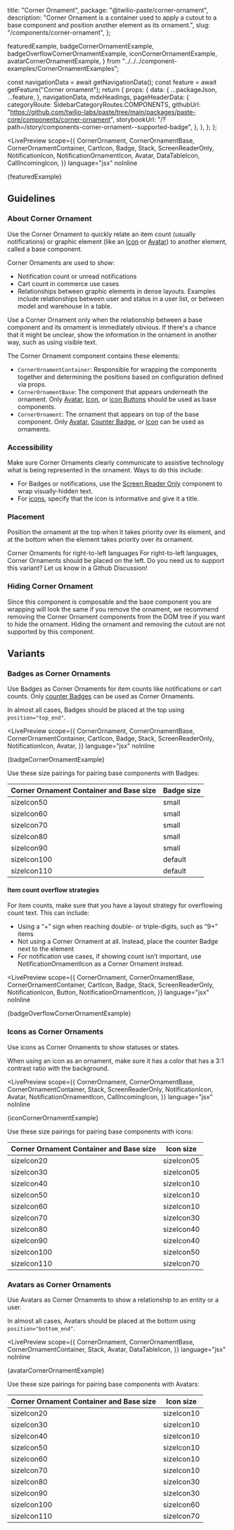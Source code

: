   title: "Corner Ornament",
  package: "@twilio-paste/corner-ornament",
  description:
    "Corner Ornament is a container used to apply a cutout to a base component and position another element as its ornament.",
  slug: "/components/corner-ornament",
};


  featuredExample,
  badgeCornerOrnamentExample,
  badgeOverflowCornerOrnamentExample,
  iconCornerOrnamentExample,
  avatarCornerOrnamentExample,
} from "../../../component-examples/CornerOrnamentExamples";

  const navigationData = await getNavigationData();
  const feature = await getFeature("Corner ornament");
  return {
    props: {
      data: {
        ...packageJson,
        ...feature,
      },
      navigationData,
      mdxHeadings,
      pageHeaderData: {
        categoryRoute: SidebarCategoryRoutes.COMPONENTS,
        githubUrl: "https://github.com/twilio-labs/paste/tree/main/packages/paste-core/components/corner-ornament",
        storybookUrl: "/?path=/story/components-corner-ornament--supported-badge",
      },
    },
  };
};

<LivePreview
  scope={{
    CornerOrnament,
    CornerOrnamentBase,
    CornerOrnamentContainer,
    CartIcon,
    Badge,
    Stack,
    ScreenReaderOnly,
    NotificationIcon,
    NotificationOrnamentIcon,
    Avatar,
    DataTableIcon,
    CallIncomingIcon,
  }}
  language="jsx"
  noInline
>
  {featuredExample}
</LivePreview>

## Guidelines

### About Corner Ornament

Use the Corner Ornament to quickly relate an item count (usually notifications) or graphic element (like an [Icon](/components/icon) or [Avatar](/components/avatar)) to another element, called a base component.

Corner Ornaments are used to show:

- Notification count or unread notifications
- Cart count in commerce use cases
- Relationships between graphic elements in dense layouts. Examples include relationships between user and status in a user list, or between model and warehouse in a table.

Use a Corner Ornament only when the relationship between a base component and its ornament is immediately obvious. If there's a chance that it might be unclear, show the information in the ornament in another way, such as using visible text.

The Corner Ornament component contains these elements:

- `CornerOrnamentContainer`: Responsible for wrapping the components together and determining the positions based on configuration defined via props.
- `CornerOrnamentBase`: The component that appears underneath the ornament. Only [Avatar](/components/avatar), [Icon](/components/icon), or [icon Buttons](/components/button#icon-buttons) should be used as base components.
- `CornerOrnament`: The ornament that appears on top of the base component. Only [Avatar](/components/avatar), [Counter Badge](/components/badge#counter), or [Icon](/components/icon) can be used as ornaments.

### Accessibility

Make sure Corner Ornaments clearly communicate to assistive technology what is being represented in the ornament. Ways to do this include:

- For Badges or notifications, use the [Screen Reader Only](/components/screen-reader-only) component to wrap visually-hidden text.
- For [icons](/components/icon/usage-guidelines#accessibility), specify that the icon is informative and give it a title.

### Placement

Position the ornament at the top when it takes priority over its element, and at the bottom when the element takes priority over its ornament.

<Callout variant="neutral" marginY="space70">
  <CalloutHeading as="h2">Corner Ornaments for right-to-left languages</CalloutHeading>
  <CalloutText>
    For right-to-left languages, Corner Ornaments should be placed on the left. Do you need us to support this variant?
    Let us know in a Github Discussion!
  </CalloutText>
</Callout>

### Hiding Corner Ornament

Since this component is composable and the base component you are wrapping will look the same if you remove the ornament, we recommend removing the Corner Ornament components from the DOM tree if you want to hide the ornament. Hiding the ornament and removing the cutout are not supported by this component.
## Variants

### Badges as Corner Ornaments

Use Badges as Corner Ornaments for item counts like notifications or cart counts. Only [counter Badges](/components/badge#counter) can be used as Corner Ornaments.

In almost all cases, Badges should be placed at the top using `position="top_end"`.

<LivePreview
  scope={{
    CornerOrnament,
    CornerOrnamentBase,
    CornerOrnamentContainer,
    CartIcon,
    Badge,
    Stack,
    ScreenReaderOnly,
    NotificationIcon,
    Avatar,
  }}
  language="jsx"
  noInline
>
  {badgeCornerOrnamentExample}
</LivePreview>

Use these size pairings for pairing base components with Badges:

<Box marginY="space70">
  <Table marginY="space70">
    <THead>
      <Tr>
        <Th>Corner Ornament Container and Base size</Th>
        <Th>Badge size</Th>
      </Tr>
    </THead>
    <TBody>
      <Tr>
        <Td>sizeIcon50</Td>
        <Td>small</Td>
      </Tr>
      <Tr>
        <Td>sizeIcon60</Td>
        <Td>small</Td>
      </Tr>
      <Tr>
        <Td>sizeIcon70</Td>
        <Td>small</Td>
      </Tr>
      <Tr>
        <Td>sizeIcon80</Td>
        <Td>small</Td>
      </Tr>
      <Tr>
        <Td>sizeIcon90</Td>
        <Td>small</Td>
      </Tr>
      <Tr>
        <Td>sizeIcon100</Td>
        <Td>default</Td>
      </Tr>
      <Tr>
        <Td>sizeIcon110</Td>
        <Td>default</Td>
      </Tr>
    </TBody>
  </Table>
</Box>

#### Item count overflow strategies

For item counts, make sure that you have a layout strategy for overflowing count text. This can include:

- Using a “+” sign when reaching double- or triple-digits, such as “9+” items
- Not using a Corner Ornament at all. Instead, place the counter Badge next to the element
- For notification use cases, if showing count isn’t important, use NotificationOrnamentIcon as a Corner Ornament instead.

<LivePreview
  scope={{
    CornerOrnament,
    CornerOrnamentBase,
    CornerOrnamentContainer,
    CartIcon,
    Badge,
    Stack,
    ScreenReaderOnly,
    NotificationIcon,
    Button,
    NotificationOrnamentIcon,
  }}
  language="jsx"
  noInline
>
  {badgeOverflowCornerOrnamentExample}
</LivePreview>

### Icons as Corner Ornaments

Use icons as Corner Ornaments to show statuses or states.

When using an icon as an ornament, make sure it has a color that has a 3:1 contrast ratio with the background.

<LivePreview
  scope={{
    CornerOrnament,
    CornerOrnamentBase,
    CornerOrnamentContainer,
    Stack,
    ScreenReaderOnly,
    NotificationIcon,
    Avatar,
    NotificationOrnamentIcon,
    CallIncomingIcon,
  }}
  language="jsx"
  noInline
>
  {iconCornerOrnamentExample}
</LivePreview>

Use these size pairings for pairing base components with icons:

<Box marginY="space70">
  <Table marginY="space70">
    <THead>
      <Tr>
        <Th>Corner Ornament Container and Base size</Th>
        <Th>Icon size</Th>
      </Tr>
    </THead>
    <TBody>
      <Tr>
        <Td>sizeIcon20</Td>
        <Td>sizeIcon05</Td>
      </Tr>
      <Tr>
        <Td>sizeIcon30</Td>
        <Td>sizeIcon05</Td>
      </Tr>
      <Tr>
        <Td>sizeIcon40</Td>
        <Td>sizeIcon10</Td>
      </Tr>
      <Tr>
        <Td>sizeIcon50</Td>
        <Td>sizeIcon10</Td>
      </Tr>
      <Tr>
        <Td>sizeIcon60</Td>
        <Td>sizeIcon10</Td>
      </Tr>
      <Tr>
        <Td>sizeIcon70</Td>
        <Td>sizeIcon30</Td>
      </Tr>
      <Tr>
        <Td>sizeIcon80</Td>
        <Td>sizeIcon40</Td>
      </Tr>
      <Tr>
        <Td>sizeIcon90</Td>
        <Td>sizeIcon40</Td>
      </Tr>
      <Tr>
        <Td>sizeIcon100</Td>
        <Td>sizeIcon50</Td>
      </Tr>
      <Tr>
        <Td>sizeIcon110</Td>
        <Td>sizeIcon70</Td>
      </Tr>
    </TBody>
  </Table>
</Box>

### Avatars as Corner Ornaments

Use Avatars as Corner Ornaments to show a relationship to an entity or a user.

In almost all cases, Avatars should be placed at the bottom using `position="bottom_end"`.

<LivePreview
  scope={{
    CornerOrnament,
    CornerOrnamentBase,
    CornerOrnamentContainer,
    Stack,
    Avatar,
    DataTableIcon,
  }}
  language="jsx"
  noInline
>
  {avatarCornerOrnamentExample}
</LivePreview>

Use these size pairings for pairing base components with Avatars:

<Box marginY="space70">
  <Table marginY="space70">
    <THead>
      <Tr>
        <Th>Corner Ornament Container and Base size</Th>
        <Th>Icon size</Th>
      </Tr>
    </THead>
    <TBody>
      <Tr>
        <Td>sizeIcon20</Td>
        <Td>sizeIcon10</Td>
      </Tr>
      <Tr>
        <Td>sizeIcon30</Td>
        <Td>sizeIcon10</Td>
      </Tr>
      <Tr>
        <Td>sizeIcon40</Td>
        <Td>sizeIcon10</Td>
      </Tr>
      <Tr>
        <Td>sizeIcon50</Td>
        <Td>sizeIcon10</Td>
      </Tr>
      <Tr>
        <Td>sizeIcon60</Td>
        <Td>sizeIcon10</Td>
      </Tr>
      <Tr>
        <Td>sizeIcon70</Td>
        <Td>sizeIcon10</Td>
      </Tr>
      <Tr>
        <Td>sizeIcon80</Td>
        <Td>sizeIcon30</Td>
      </Tr>
      <Tr>
        <Td>sizeIcon90</Td>
        <Td>sizeIcon30</Td>
      </Tr>
      <Tr>
        <Td>sizeIcon100</Td>
        <Td>sizeIcon60</Td>
      </Tr>
      <Tr>
        <Td>sizeIcon110</Td>
        <Td>sizeIcon70</Td>
      </Tr>
    </TBody>
  </Table>
</Box>

